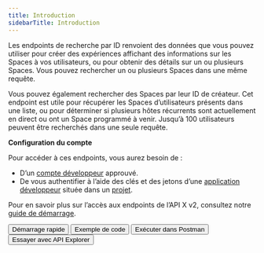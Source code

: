 ```yaml
---
title: Introduction
sidebarTitle: Introduction
---
```



Les endpoints de recherche par ID renvoient des données que vous pouvez utiliser pour créer des expériences affichant des informations sur les Spaces à vos utilisateurs, ou pour obtenir des détails sur un ou plusieurs Spaces. Vous pouvez rechercher un ou plusieurs Spaces dans une même requête.

Vous pouvez également rechercher des Spaces par leur ID de créateur. Cet endpoint est utile pour récupérer les Spaces d’utilisateurs présents dans une liste, ou pour déterminer si plusieurs hôtes récurrents sont actuellement en direct ou ont un Space programmé à venir. Jusqu’à 100 utilisateurs peuvent être recherchés dans une seule requête.

**Configuration du compte**

Pour accéder à ces endpoints, vous aurez besoin de :

- D’un [compte développeur](https://developer.x.com/en/portal/petition/essential/basic-info) approuvé.
- De vous authentifier à l’aide des clés et des jetons d’une [application développeur](/fr/resources/fundamentals/developer-apps) située dans un [projet](/fr/resources/fundamentals/projects).

Pour en savoir plus sur l’accès aux endpoints de l’API X v2, consultez notre [guide de démarrage](/fr/x-api/getting-started/getting-access).

<div className="flex space-x-2">
  <Button href="https://developer.x.com/x-api/spaces/spaces-lookup.html">
    Démarrage rapide
  </Button>

  <Button href="https://github.com/xdevplatform/Twitter-API-v2-sample-code">
    Exemple de code
  </Button>

  <Button href="https://app.getpostman.com/run-collection/9956214-784efcda-ed4c-4491-a4c0-a26470a67400">
    Exécuter dans Postman
  </Button>

  <Button href="https://developer.x.com/apitools/api?endpoint=/2/spaces&method=get">
    Essayer avec API Explorer
  </Button>
</div>

